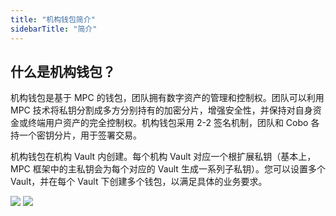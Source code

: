 ```yaml
---
title: "机构钱包简介"
sidebarTitle: "简介"
---
```


## 什么是机构钱包？

机构钱包是基于 MPC 的钱包，团队拥有数字资产的管理和控制权。团队可以利用 MPC 技术将私钥分割成多方分别持有的加密分片，增强安全性，并保持对自身资金或终端用户资产的完全控制权。机构钱包采用 2-2 签名机制，团队和 Cobo 各持一个密钥分片，用于签署交易。

机构钱包在机构 Vault 内创建。每个机构 Vault 对应一个根扩展私钥（基本上，MPC 框架中的主私钥会为每个对应的 Vault 生成一系列子私钥）。您可以设置多个 Vault，并在每个 Vault 下创建多个钱包，以满足具体的业务要求。

<img src="/cn/images/mpc-wallet/OCW.svg"/>

<img src="/cn/images/mpc-wallet/mpc-wallet.png" className="screenshot_full_screen"/>